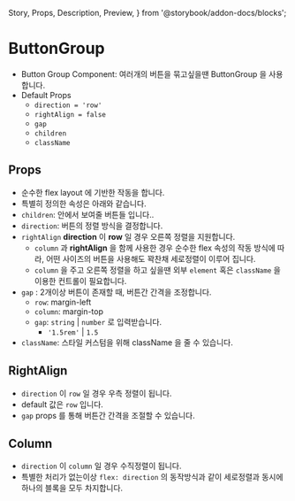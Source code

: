   Story,
  Props,
  Description,
  Preview,
} from '@storybook/addon-docs/blocks';

# ButtonGroup
<Description of={ButtonGroup} />

- Button Group Component: 여러개의 버튼을 묶고싶을땐 ButtonGroup 을 사용합니다.
- Default Props
  - `direction = 'row'`
  - `rightAlign = false`
  - `gap`
  - `children`
  - `className`

<Preview>
  <Story id="components-button-buttongroup--props" />
</Preview>

## Props
- 순수한 flex layout 에 기반한 작동을 합니다.
- 특별히 정의한 속성은 아래와 같습니다.
- `children`: 안에서 보여줄 버튼들 입니다..
- `direction`: 버튼의 정렬 방식을 결정합니다.
- `rightAlign`  **direction** 이 **row** 일 경우 오른쪽 정렬을 지원합니다.
  - ``column`` 과 **rightAlign** 을 함께 사용한 경우 순수한 flex 속성의 작동 방식에 따라, 어떤 사이즈의 버튼을 사용해도 꽉찬채 세로정렬이 이루어 집니다.
  - ``column`` 을 주고 오른쪽 정렬을 하고 싶을땐 외부 ``element`` 혹은 ``className`` 을 이용한 컨트롤이 필요합니다.
- `gap` : 2개이상 버튼이 존재할 때, 버튼간 간격을 조정합니다.
  - `row`: margin-left
  - `column`: margin-top
  - `gap`: `string` | `number` 로 입력받습니다.
    - `'1.5rem'` | `1.5`
- `className`: 스타일 커스텀을 위해 className 을 줄 수 있습니다.

<Props of={ButtonGroup} />

## RightAlign
- `direction` 이 `row` 일 경우 우측 정렬이 됩니다.
- default 값은 `row` 입니다.
- `gap` props 를 통해 버튼간 간격을 조절할 수 있습니다.

<Preview>
  <Story id="components-button-buttongroup--right-align" />
</Preview>

## Column
- `direction` 이 `column` 일 경우 수직정렬이 됩니다.
- 특별한 처리가 없는이상 `flex: direction` 의 동작방식과 같이 세로정렬과 동시에 하나의 블록을 모두 차지합니다.

<Preview>
  <Story id="components-button-buttongroup--column"/>
</Preview>
